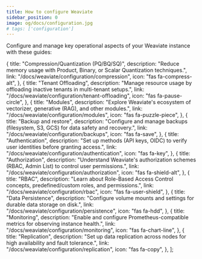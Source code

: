 ```yaml
---
title: How to configure Weaviate
sidebar_position: 0
image: og/docs/configuration.jpg
# tags: ['configuration']
---
```


Configure and manage key operational aspects of your Weaviate instance with these guides:


  {
    title: "Compression/Quantization (PQ/BQ/SQ)",
    description:
      "Reduce memory usage with Product, Binary, or Scalar Quantization techniques.",
    link: "/docs/weaviate/configuration/compression",
    icon: "fas fa-compress-alt", 
  },
  {
    title: "Tenant Offloading",
    description:
      "Manage resource usage by offloading inactive tenants in multi-tenant setups.",
    link: "/docs/weaviate/configuration/tenant-offloading",
    icon: "fas fa-pause-circle", 
  },
  {
    title: "Modules",
    description:
      "Explore Weaviate's ecosystem of vectorizer, generative (RAG), and other modules.",
    link: "/docs/weaviate/configuration/modules", 
    icon: "fas fa-puzzle-piece", 
  },
  {
    title: "Backup and restore",
    description:
      "Configure and manage backups (filesystem, S3, GCS) for data safety and recovery.",
    link: "/docs/weaviate/configuration/backups",
    icon: "fas fa-save", 
  },
  {
    title: "Authentication",
    description:
      "Set up methods (API keys, OIDC) to verify user identities before granting access.",
    link: "/docs/weaviate/configuration/authentication",
    icon: "fas fa-key", 
  },
  {
    title: "Authorization",
    description:
      "Understand Weaviate's authorization schemes (RBAC, Admin List) to control user permissions.",
    link: "/docs/weaviate/configuration/authorization",
    icon: "fas fa-shield-alt", 
  },
  {
    title: "RBAC",
    description:
      "Learn about Role-Based Access Control concepts, predefined/custom roles, and permissions.",
    link: "/docs/weaviate/configuration/rbac",
    icon: "fas fa-user-shield", 
  },
  {
    title: "Data Persistence",
    description:
      "Configure volume mounts and settings for durable data storage on disk.",
    link: "/docs/weaviate/configuration/persistence",
    icon: "fas fa-hdd",
  },
  {
    title: "Monitoring",
    description:
      "Enable and configure Prometheus-compatible metrics for observing instance health.",
    link: "/docs/weaviate/configuration/monitoring",
    icon: "fas fa-chart-line",
  },
  {
    title: "Replication",
    description:
      "Set up data replication across nodes for high availability and fault tolerance.",
    link: "/docs/weaviate/configuration/replication",
    icon: "fas fa-copy",
  },
];

<br />
<CardsSection items={configOpsData} />
<br />

